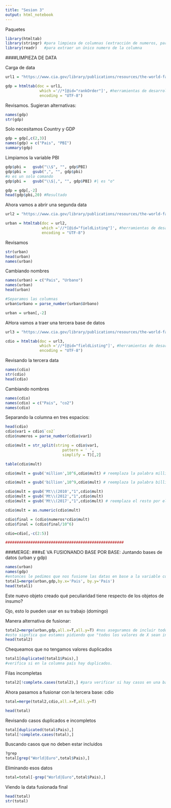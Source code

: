 ```yaml
---
title: "Sesion 3"
output: html_notebook
---
```

Paquetes
```r
library(htmltab)
library(stringr) #para limpieza de columnas (extracción de numeros, particiones)
library(readr)   #para extraer un único numero de la columna
```

####LIMPIEZA DE DATA

Carga de data

```r
url1 = "https://www.cia.gov/library/publications/resources/the-world-factbook/fields/211rank.html" 

gdp = htmltab(doc = url1, 
               which ='//*[@id="rankOrder"]', #herramientas de desarrollador
               encoding = "UTF-8") 
```

Revisamos. Sugieran alternativas:

```r
names(gdp)
str(gdp)
```
Solo necesitamos Country y GDP

```r
gdp = gdp[,c(2,3)]
names(gdp) = c("Pais", "PBI")
summary(gdp)
```

Limpiamos la variable PBI

```r
gdp$pbi =   gsub("\\$", "", gdp$PBI)
gdp$pbi =   gsub(",", "", gdp$pbi) 
#o es un solo comando
gdp$pbi =   gsub("\\$|,", "", gdp$PBI) #| es "o" 

gdp = gdp[,-2]
head(gdp$pbi,20) #Resultado
```

Ahora vamos a abrir una segunda data


```r
url2 = "https://www.cia.gov/library/publications/resources/the-world-factbook/fields/349.html"

urban = htmltab(doc = url2, 
                which ='//*[@id="fieldListing"]', #herramientas de desarrollador
                encoding = "UTF-8")
```

Revisamos

```r
str(urban)
head(urban)
names(urban)
```

Cambiando nombres

```r
names(urban) = c("Pais", "Urbano")
names(urban)
head(urban)

#Separamos las columnas
urban$urbano = parse_number(urban$Urbano)

urban = urban[,-2]
```

AHora vamos a traer una tercera base de datos

```r
url3 = "https://www.cia.gov/library/publications/resources/the-world-factbook/fields/274.html"

cdio = htmltab(doc = url3, 
               which ='//*[@id="fieldListing"]', #herramientas de desarrollador
               encoding = "UTF-8")
```

Revisando la tercera data
```r
names(cdio)
str(cdio)
head(cdio)
```

Cambiando nombres

```r
names(cdio)
names(cdio) = c("Pais", "co2")
names(cdio)
```

Separando la columna en tres espacios:

```r
head(cdio)
cdio$var1 = cdio$`co2`
cdio$numeros = parse_number(cdio$var1)

cdio$mult = str_split(string = cdio$var1,
                         pattern = ' ',
                         simplify = T)[,2]

table(cdio$mult)

cdio$mult = gsub('million',10^6,cdio$mult) # reemplaza la palabra million por el número correspondiente.

cdio$mult = gsub('billion',10^9,cdio$mult) # reemplaza la palabra billion por el número correspondiente.

cdio$mult = gsub('Mt\\(2010',"1",cdio$mult)
cdio$mult = gsub('Mt\\(2012',"1",cdio$mult)
cdio$mult = gsub('Mt\\(2017',"1",cdio$mult) # reemplaza el resto por el número 1.

cdio$mult = as.numeric(cdio$mult)

cdio$final = (cdio$numeros*cdio$mult)
cdio$final = (cdio$final/10^6)

cdio=cdio[,-c(2:5)]

####################################################

```

###MERGE: 
###sE VA FUSIONANDO BASE POR BASE: Juntando bases de datos (urban y gdp)

```r
names(urban)
names(gdp)
#entonces le pedimos que nos fusione las datas en base a la variable común: país
total1=merge(urban,gdp,by.x='Pais', by.y='Pais') 
head(total1)
```

Este nuevo objeto creado qué peculiaridad tiene respecto de los objetos de insumo?

Ojo, esto lo pueden usar en su trabajo (domingo)

Manera alternativa de fusionar:
```r
total2=merge(urban,gdp,all.x=T,all.y=T) #nos aseguramos de incluir todos nuestros casos
#esto signfica que estamos pidiendo que "todos los valores de X sean incluidos" y también "todos los valores de y". Presupone que la primera columna será la columna guía
head(total2)
```

Chequeamos que no tengamos valores duplicados

```r
total1[duplicated(total1$Pais),]
#verifica si en la columna país hay duplicados.
```

Filas incompletas

```r
total2[!complete.cases(total2),] #para verificar si hay casos en una base de datos que no hay en la otra
```

Ahora pasamos a fusionar con la tercera base: cdio

```r
total=merge(total2,cdio,all.x=T,all.y=T)

head(total)
```

Revisando casos duplicados e incompletos

```r
total[duplicated(total$Pais),]
total[!complete.cases(total),]
```

Buscando casos que no deben estar incluidos

```r
?grep
total[grep("World|Euro",total$Pais),]
```

Eliminando esos datos

```r
total=total[-grep("World|Euro",total$Pais),]
```

Viendo la data fusionada final
```r
head(total)
str(total)
```





